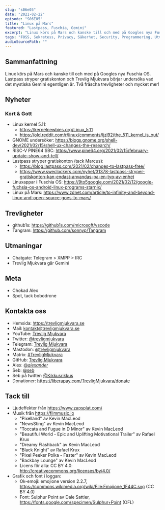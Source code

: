```yaml
---
slug: "s06e05"
date: "2021-02-22"
episode: "S06E05"
title: "Linux på Mars"
featured: "Lastpass, Fuschia, Gemini"
excerpt: "Linux körs på Mars och kanske till och med på Googles nya Fuschia OS. Lastpass stryper gratiskonton och Trevlig Mjukvara börjar undersöka vad det mystiska Gemini egentligen är. Två fräscha trevligheter och mycket mer!"
tags: "FOSS, Sekretess, Privacy, Säkerhet, Security, Programmering, Utveckling, Mjukvara, PinePhone, Technology, Linux, Open Source, kernel, GNOME, risc-v, lastpass, fuschia os, fuschia, Ingenuity, Perseverance, NASA, JPL, github1s, tangram, gemini, xmpp, irc matrix"
audioSourcePath: ""
---
```


## Sammanfattning

Linux körs på Mars och kanske till och med på Googles nya Fuschia OS. Lastpass stryper gratiskonton och Trevlig Mjukvara börjar undersöka vad det mystiska Gemini egentligen är. Två fräscha trevligheter och mycket mer!

## Nyheter

### Kort & Gott

- Linux kernel 5.11:
  - https://kernelnewbies.org/Linux_5.11
  - https://old.reddit.com/r/linux/comments/ljzl92/the_511_kernel_is_out/
- GNOME undersöker: https://blogs.gnome.org/shell-dev/2021/02/15/shell-ux-changes-the-research/
- RISC-V PINE64 SBC: https://www.pine64.org/2021/02/15/february-update-show-and-tell/
- Lastpass stryper gratiskonton (tack Marcus):
  - https://blog.lastpass.com/2021/02/changes-to-lastpass-free/
  - https://www.sweclockers.com/nyhet/31378-lastpass-stryper-gratiskonton-kan-endast-anvandas-pa-en-typ-av-enhet
- Linuxappar i Fuschia OS: https://9to5google.com/2021/02/12/google-fuchsia-os-android-linux-programs-starnix/
- Linux på Mars: https://www.zdnet.com/article/to-infinity-and-beyond-linux-and-open-source-goes-to-mars/

## Trevligheter

- github1s: https://github1s.com/microsoft/vscode
- Tangram: https://github.com/sonnyp/Tangram

## Utmaningar

- Chatgate: Telegram > XMPP > IRC
- Trevlig Mjukvara går Gemini

## Meta

- Chokad Alex
- Spot, tack bobodrone

## Kontakta oss

- Hemsida: https://trevligmjukvara.se
- Mail: kontakt@trevligmjukvara.se
- YouTube: [Trevlig Mjukvara](https://www.youtube.com/channel/UCRVmpkj-XM6UhUCjGiL3hhQ)
- Twitter: [@trevligmjukvara](https://twitter.com/trevligmjukvara)
- Telegram: [Trevlig Mjukvara](https://t.me/trevligmjukvara)
- Mastodon: [@trevligmjukvara](https://mastodon.linuxkompis.se/@trevligmjukvara)
- Matrix: [#TrevligMjukvara](https://matrix.to/#/%23TrevligMjukvara:matrix.org)
- GitHub: [Trevlig Mjukvara](https://github.com/trevligmjukvara)
- Alex: [@_alexander_](https://mastodon.online/@_alexander_)
- Seb: [@seb](https://social.gelotte.dev/@seb)
- Seb på twitter: [@Kikkusrikkus](https://twitter.com/Kikkusrikkus)
- Donationer: https://liberapay.com/TrevligMjukvara/donate

## Tack till

- Ljudeffekter från https://www.zapsplat.com/
- Musik från https://filmmusic.io
  - "Pixelland" av Kevin MacLeod
  - "NewsSting" av Kevin MacLeod
  - "Toccata and Fugue in D Minor" av Kevin MacLeod
  - "Beautiful World - Epic and Uplifting Motivational Trailer" av Rafael Krux
  - "Dreamy Flashback" av Kevin MacLeod
  - "Black Knight" av Rafael Krux
  - "Pixel Peeker Polka - Faster" av Kevin MacLeod
  - "Backbay Lounge" av Kevin MacLeod
  - Licens för alla: CC BY 4.0: http://creativecommons.org/licenses/by/4.0/
- Grafik och font i loggan:
  - Ok-emoji: emojione version 2.2.7, https://commons.wikimedia.org/wiki/File:Emojione_1F44C.svg (CC BY 4.0)
  - Font: Sulphur Point av Dale Sattler, https://fonts.google.com/specimen/Sulphur+Point (OFL)
